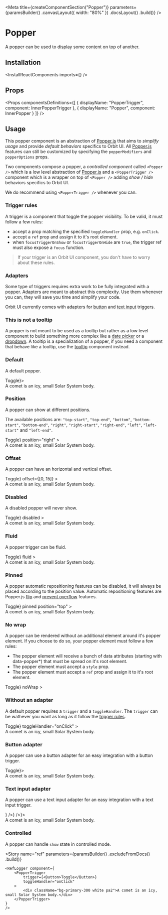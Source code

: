 
<Meta
    title={createComponentSection("Popper")}
    parameters={paramsBuilder()
        .canvasLayout({ width: "80%" })
        .docsLayout(<ReactComponentsLayout sourcePath="/packages/react-components/src/popper/src" />)
        .build()}
/>

# Popper

A popper can be used to display some content on top of another.

## Installation

<InstallReactComponents imports={<Imports />} />

## Props

<Props
    componentsDefinitions={[
        { displayName: "PopperTrigger", component: InnerPopperTrigger },
        { displayName: "Popper", component: InnerPopper }
    ]}
/>

## Usage

This popper component is an abstraction of [Popper.js](https://popper.js.org/) that aims to *simplify usage* and provide *default behaviors* specifics to Orbit UI. All [Popper.js](https://popper.js.org/) features
can still be customized by specifying the `popperModifiers` and `popperOptions` props.

Two components compose a popper, a *controlled component* called `<Popper />` which is a low level abstraction of [Popper.js](https://popper.js.org/) and a `<PopperTrigger />` component which is a wrapper on top
of `<Popper />` adding *show / hide* behaviors specifics to Orbit UI.

We do recommend using `<PopperTrigger />` whenever you can.

### Trigger rules

A trigger is a component that toggle the popper visibility. To be valid, it must follow a few rules:

- accept a prop matching the specified `toggleHandler` prop, e.g. `onClick`.
- accept a `ref` prop and assign it to it's root element.
- when  `focusTriggerOnShow` or `focusTriggerOnHide` are `true`, the trigger ref must also expose a `focus` function.

> If your trigger is an Orbit UI component, you don't have to worry about these rules.

<CustomTrigger />

### Adapters

Some type of triggers requires extra work to be fully integrated with a popper. Adapters are meant to abstract this complexity. Use them whenever you can, they will save you time and simplify your code.

Orbit UI currently comes with adapters for [button](#button-adapter) and [text input](#text-input-adapter) triggers.

### This is not a tooltip

A popper is not meant to be used as a tooltip but rather as a low level component to build something more complex like a [date picker](?path=/docs/components-datepicker-range--default-story) or a [dropdown](?path=/docs/components-dropdown--button). A tooltip is
a specialization of a popper, if you need a component that behave like a tooltip, use the [tooltip](?path=/docs/components-tooltip--default-story) component instead.

### Default

A default popper.

<Preview>
    <Story name="default">
        <PopperTrigger.Button button={<Button>Toggle</Button>}>
            <div className="bg-primary-300 white pa2">A comet is an icy, small Solar System body.</div>
        </PopperTrigger.Button>
    </Story>
</Preview>

### Position

A popper can show at different positions.

The available positions are: `"top-start"`, `"top-end"`, `"bottom"`, `"bottom-start"`, `"bottom-end"`, `"right"`, `"right-start"`, `"right-end"`, `"left"`, `"left-start"` and `"left-end"`.

<Preview>
    <Story name="position">
        <PopperTrigger.Button
            button={<Button>Toggle</Button>}
            position="right"
        >
            <div className="bg-primary-300 white pa2">A comet is an icy, small Solar System body.</div>
        </PopperTrigger.Button>
    </Story>
</Preview>

### Offset

A popper can have an horizontal and vertical offset.

<Preview>
    <Story name="offset">
        <PopperTrigger.Button
            button={<Button>Toggle</Button>}
            offset={[0, 15]}
        >
            <div className="bg-primary-300 white pa2">A comet is an icy, small Solar System body.</div>
        </PopperTrigger.Button>
    </Story>
</Preview>

### Disabled

A disabled popper will never show.

<Preview>
    <Story name="disabled">
        <PopperTrigger.Button
            button={<Button>Toggle</Button>}
            disabled
        >
            <div className="bg-primary-300 white pa2">A comet is an icy, small Solar System body.</div>
        </PopperTrigger.Button>
    </Story>
</Preview>

### Fluid

A popper trigger can be fluid.

<Preview>
    <Story name="fluid">
        <PopperTrigger.Button
            button={<Button fluid>Toggle</Button>}
            fluid
        >
            <div className="bg-primary-300 white pa2">A comet is an icy, small Solar System body.</div>
        </PopperTrigger.Button>
    </Story>
</Preview>

### Pinned

A popper automatic repositioning features can be disabled, it will always be placed according to the position value. Automatic repositioning features are Popper.js [flip](https://popper.js.org/docs/v2/modifiers/flip/) and [prevent overflow](https://popper.js.org/docs/v2/modifiers/prevent-overflow/) features.

<Preview>
    <Story name="pinned">
        <PinnedPlayground>
            <PopperTrigger.Button
                button={<Button>Toggle</Button>}
                pinned
                position="top"
            >
                <div className="bg-primary-300 white pa2">A comet is an icy, small Solar System body.</div>
            </PopperTrigger.Button>
        </PinnedPlayground>
    </Story>
</Preview>

### No wrap

A popper can be rendered without an additional element around it's popper element. If you choose to do so, your popper element must follow a few rules:

- The popper element will receive a bunch of data attributes (starting with data-popper*) that must be spread on it's root element.
- The popper element must accept a `style` prop.
- The popper element must accept a `ref` prop and assign it to it's root element.

<NoWrapPopperElement />

<Preview>
    <Story name="no wrap">
        <PopperTrigger.Button
            button={<Button>Toggle</Button>}
            noWrap
        >
            <PopperElement />
        </PopperTrigger.Button>
    </Story>
</Preview>

### Without an adapter

A default popper requires a `trigger` and a `toggleHandler`. The `trigger` can be wathever you want as long as it follow the [trigger rules](#trigger-rules).

<Preview>
    <Story name="without an adapter">
        <PopperTrigger
            trigger={<Button>Toggle</Button>}
            toggleHandler="onClick"
        >
            <div className="bg-primary-300 white pa2">A comet is an icy, small Solar System body.</div>
        </PopperTrigger>
    </Story>
</Preview>

### Button adapter

A popper can use a button adapter for an easy integration with a button trigger.

<Preview>
    <Story name="button adapter">
        <PopperTrigger.Button button={<Button>Toggle</Button>}>
            <div className="bg-primary-300 white pa2">A comet is an icy, small Solar System body.</div>
        </PopperTrigger.Button>
    </Story>
</Preview>

### Text input adapter

A popper can use a text input adapter for an easy integration with a text input trigger.

<Preview>
    <Story name="text input adapter">
        <PopperTrigger.TextInput input={<TextInput placeholder="Toggle" readOnly button={<Button icon={<CloseIcon />} />} />}>
            <div className="bg-primary-300 white pa2">A comet is an icy, small Solar System body.</div>
        </PopperTrigger.TextInput>
    </Story>
</Preview>

### Controlled

A popper can handle `show` state in controlled mode.

<FilePreview filePath="/popper/stories/controlled-popper">
    <ControlledPopper />
</FilePreview>

<Story
    name="ref"
    parameters={paramsBuilder()
        .excludeFromDocs()
        .build()}
>
    <RefLogger component={
        <PopperTrigger
            trigger={<Button>Toggle</Button>}
            toggleHandler="onClick"
        >
            <div className="bg-primary-300 white pa2">A comet is an icy, small Solar System body.</div>
        </PopperTrigger>
    }
    />
</Story>
